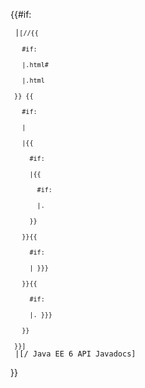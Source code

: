 {{#if: {{{1|}}}
  |<code>[{{Javadoc:EE/Home URL}}/{{{1}}}/{{
    #if:{{{3|}}}
    |{{{2|package-summary}}}.html#{{{3}}}
    |{{{2|package-summary}}}.html
  }} {{
    #if:{{{name|}}}
    |{{{name}}}
    |{{
      #if:{{{package|}}}
      |{{{package}}}{{
        #if:{{{2|}}}
        |.
      }}
    }}{{
      #if:{{{2|}}}
      |{{{class|{{{2}}} }}}
    }}{{
      #if:{{{3|}}}
      |.{{{member|{{{3}}} }}}
    }}
  }}]</code>
  |[{{Javadoc:EE/Home URL}}/ Java EE 6 API Javadocs]
}}<noinclude>{{documentation}}</noinclude>